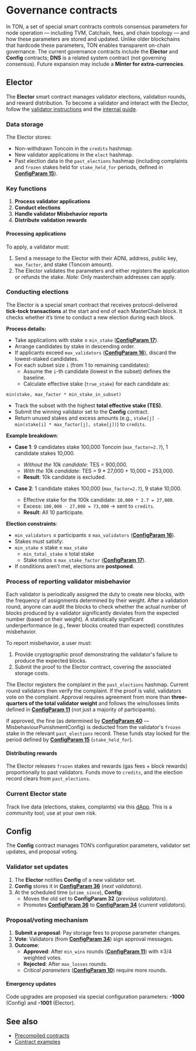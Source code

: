 
# Governance contracts

In TON, a set of special smart contracts controls consensus parameters for node operation — including TVM, Catchain, fees, and chain topology — and how these parameters are stored and updated. Unlike older blockchains that hardcode these parameters, TON enables transparent on-chain governance. The current governance contracts include the **Elector** and **Config** contracts; **DNS** is a related system contract (not governing consensus). Future expansion may include a **Minter for extra-currencies**.

## Elector

The **Elector** smart contract manages validator elections, validation rounds, and reward distribution. To become a validator and interact with the Elector, follow the [validator instructions](https://ton.org/validators) and the [internal guide](/v3/guidelines/nodes/running-nodes/validator-node).

### Data storage

The Elector stores:

- Non-withdrawn Toncoin in the `credits` hashmap.
- New validator applications in the `elect` hashmap.
- Past election data in the `past_elections` hashmap (including complaints and `frozen` stakes held for `stake_held_for` periods, defined in [**ConfigParam 15**](/v3/documentation/network/configs/blockchain-configs#param-15)).

### Key functions

1. **Process validator applications**
2. **Conduct elections**
3. **Handle validator Misbehavior reports**
4. **Distribute validation rewards**

#### Processing applications

To apply, a validator must:

1. Send a message to the Elector with their ADNL address, public key, `max_factor`, and stake (Toncoin amount).
2. The Elector validates the parameters and either registers the application or refunds the stake.
_Note:_ Only masterchain addresses can apply.

### Conducting elections

The Elector is a special smart contract that receives protocol-delivered **tick‑tock transactions** at the start and end of each MasterChain block. It checks whether it’s time to conduct a new election during each block.

**Process details:**

- Take applications with stake ≥ `min_stake` ([**ConfigParam 17**](/v3/documentation/network/configs/blockchain-configs#param-17)).
- Arrange candidates by stake in descending order.
- If applicants exceed `max_validators` ([**ConfigParam 16**](/v3/documentation/network/configs/blockchain-configs#param-16)), discard the lowest-staked candidates.
- For each subset size `i` (from 1 to remaining candidates):
  - Assume the `i`-th candidate (lowest in the subset) defines the baseline.
  - Calculate effective stake (`true_stake`) for each candidate as:

```text
min(stake, max_factor * min_stake_in_subset)
```

- Track the subset with the highest **total effective stake (TES)**.
- Submit the winning validator set to the **Config** contract.
- Return unused stakes and excess amounts (e.g., `stake[j] - min(stake[i] * max_factor[j], stake[j])`) to `credits`.

**Example breakdown**:

- **Case 1**: 9 candidates stake 100,000 Toncoin (`max_factor=2.7`), 1 candidate stakes 10,000.

  - _Without the 10k candidate_: TES = 900,000.
  - _With the 10k candidate_: TES = 9 \* 27,000 + 10,000 = 253,000.
  - **Result**: 10k candidate is excluded.

- **Case 2**: 1 candidate stakes 100,000 (`max_factor=2.7`), 9 stake 10,000.
  - Effective stake for the 100k candidate: `10,000 * 2.7 = 27,000`.
  - Excess: `100,000 - 27,000 = 73,000` → sent to `credits`.
  - **Result**: All 10 participate.

**Election constraints**:

- `min_validators` ≤ participants ≤ `max_validators` ([**ConfigParam 16**](/v3/documentation/network/configs/blockchain-configs#param-16)).
- Stakes must satisfy:
- `min_stake` ≤ stake ≤ `max_stake`
  - `min_total_stake` ≤ total stake
  - Stake ratios ≤ `max_stake_factor` ([**ConfigParam 17**](/v3/documentation/network/configs/blockchain-configs#param-17)).
- If conditions aren’t met, elections are **postponed**.

### Process of reporting validator misbehavior

Each validator is periodically assigned the duty to create new blocks, with the frequency of assignments determined by their weight. After a validation round, anyone can audit the blocks to check whether the actual number of blocks produced by a validator significantly deviates from the expected number (based on their weight). A statistically significant underperformance (e.g., fewer blocks created than expected) constitutes misbehavior.

To report misbehavior, a user must:

1. Provide cryptographic proof demonstrating the validator's failure to produce the expected blocks.
2. Submit the proof to the Elector contract, covering the associated storage costs.

The Elector registers the complaint in the `past_elections` hashmap. Current round validators then verify the complaint. If the proof is valid, validators vote on the complaint. Approval requires agreement from more than **three-quarters of the total validator weight** and follows the wins/losses limits defined in [**ConfigParam 11**](/v3/documentation/network/configs/blockchain-configs#param-11) (not just a majority of participants).

If approved, the fine (as determined by [**ConfigParam 40**](/v3/documentation/network/configs/blockchain-configs#param-40) — MisbehaviourPunishmentConfig) is deducted from the validator's `frozen` stake in the relevant `past_elections` record. These funds stay locked for the period defined by [**ConfigParam 15**](/v3/documentation/network/configs/blockchain-configs#param-15) (`stake_held_for`).

#### Distributing rewards

The Elector releases `frozen` stakes and rewards (gas fees + block rewards) proportionally to past validators. Funds move to `credits`, and the election record clears from `past_elections`.

### Current Elector state

Track live data (elections, stakes, complaints) via this [dApp](https://1ixi1.github.io/elector/). This is a community tool; use at your own risk.

## Config

The **Config** contract manages TON’s configuration parameters, validator set updates, and proposal voting.

### Validator set updates

1. The **Elector** notifies **Config** of a new validator set.
2. **Config** stores it in [**ConfigParam 36**](/v3/documentation/network/configs/blockchain-configs#param-32-34-and-36) (_next validators_).
3. At the scheduled time (`utime_since`), **Config**:
   - Moves the old set to **ConfigParam 32** (_previous validators_).
   - Promotes [**ConfigParam 36**](/v3/documentation/network/configs/blockchain-configs#param-32-34-and-36) to [**ConfigParam 34**](/v3/documentation/network/configs/blockchain-configs#param-32-34-and-36) (_current validators_).

### Proposal/voting mechanism

1. **Submit a proposal**: Pay storage fees to propose parameter changes.
2. **Vote**: Validators (from [**ConfigParam 34**](/v3/documentation/network/configs/blockchain-configs#param-32-34-and-36)) sign approval messages.
3. **Outcome**:
   - **Approved**: After `min_wins` rounds ([**ConfigParam 11**](/v3/documentation/network/configs/blockchain-configs#param-11)) with ≥3/4 weighted votes.
   - **Rejected**: After `max_losses` rounds.
   - _Critical parameters_ ([**ConfigParam 10**](/v3/documentation/network/configs/blockchain-configs#param-10)) require more rounds.

#### Emergency updates

Code upgrades are proposed via special configuration parameters: **-1000** (Config) and **-1001** (Elector).

## See also

- [Precompiled contracts](/v3/documentation/smart-contracts/contracts-specs/precompiled-contracts)
- [Contract examples](https://docs.ton.org/v3/documentation/smart-contracts/contracts-specs/examples/#contracts-used-in-production)

<Feedback />
